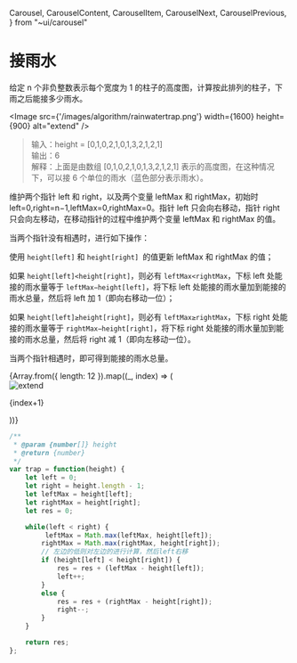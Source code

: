   Carousel,
  CarouselContent,
  CarouselItem,
  CarouselNext,
  CarouselPrevious,
} from "~ui/carousel"

# 接雨水

给定 n 个非负整数表示每个宽度为 1 的柱子的高度图，计算按此排列的柱子，下雨之后能接多少雨水。

<Image
    src={'/images/algorithm/rainwatertrap.png'}
    width={1600}
    height={900}
    alt="extend"
/>

> 输入：height = [0,1,0,2,1,0,1,3,2,1,2,1]  
> 输出：6  
> 解释：上面是由数组 [0,1,0,2,1,0,1,3,2,1,2,1] 表示的高度图，在这种情况下，可以接 6 个单位的雨水（蓝色部分表示雨水）。


维护两个指针 left 和 right，以及两个变量 leftMax 和 rightMax，初始时 left=0,right=n−1,leftMax=0,rightMax=0。指针 left 只会向右移动，指针 right 只会向左移动，在移动指针的过程中维护两个变量 leftMax 和 rightMax 的值。

当两个指针没有相遇时，进行如下操作：

使用 `height[left]` 和 `height[right] `的值更新 leftMax 和 rightMax 的值；

如果 `height[left]<height[right]`，则必有 `leftMax<rightMax`，下标 left 处能接的雨水量等于 `leftMax−height[left]`，将下标 left 处能接的雨水量加到能接的雨水总量，然后将 left 加 1（即向右移动一位）；

如果 `height[left]≥height[right]`，则必有 `leftMax≥rightMax`，下标 right 处能接的雨水量等于 `rightMax−height[right]`，将下标 right 处能接的雨水量加到能接的雨水总量，然后将 right 减 1（即向左移动一位）。

当两个指针相遇时，即可得到能接的雨水总量。

<Carousel className="w-full">
    <CarouselContent>
        {Array.from({ length: 12 }).map((_, index) => (
            <div key={index} className="basis-full shrink-0">
                <Image
                    src={`/images/algorithm/rainwatertrap/p${index+1}.png`}
                    width={1600}
                    height={900}
                    alt="extend"
                />
                <p className='text-center'>{index+1}</p>
            </div>
        ))}
    </CarouselContent>
    <CarouselPrevious />
    <CarouselNext />
</Carousel>


``` JavaScript
/**
 * @param {number[]} height
 * @return {number}
 */
var trap = function(height) {
    let left = 0;
    let right = height.length - 1;
    let leftMax = height[left];
    let rightMax = height[right];
    let res = 0;

    while(left < right) {
         leftMax = Math.max(leftMax, height[left]);
        rightMax = Math.max(rightMax, height[right]);
        // 左边的低则对左边的进行计算，然后left右移
        if (height[left] < height[right]) {
            res = res + (leftMax - height[left]);
            left++;
        }
        else {
            res = res + (rightMax - height[right]);
            right--;
        }
    }

    return res;
};
```